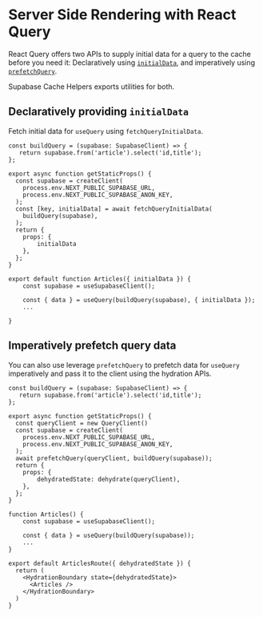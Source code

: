 
# Server Side Rendering with React Query

React Query offers two APIs to supply initial data for a query to the cache before you need it: Declaratively using [`initialData`](https://tanstack.com/query/v4/docs/react/guides/initial-query-data), and imperatively using [`prefetchQuery`](https://tanstack.com/query/v5/docs/react/guides/advanced-ssr).

Supabase Cache Helpers exports utilities for both.

## Declaratively providing `initialData`

Fetch initial data for `useQuery` using `fetchQueryInitialData`.

```tsx
const buildQuery = (supabase: SupabaseClient) => {
   return supabase.from('article').select('id,title');
};

export async function getStaticProps() {
  const supabase = createClient(
    process.env.NEXT_PUBLIC_SUPABASE_URL,
    process.env.NEXT_PUBLIC_SUPABASE_ANON_KEY,
  );
  const [key, initialData] = await fetchQueryInitialData(
    buildQuery(supabase),
  );
  return {
    props: {
        initialData
    },
  };
}

export default function Articles({ initialData }) {
    const supabase = useSupabaseClient();

    const { data } = useQuery(buildQuery(supabase), { initialData });
    ...

}
```

## Imperatively prefetch query data

You can also use leverage `prefetchQuery` to prefetch data for `useQuery` imperatively and pass it to the client using the hydration APIs.

```tsx
const buildQuery = (supabase: SupabaseClient) => {
   return supabase.from('article').select('id,title');
};

export async function getStaticProps() {
  const queryClient = new QueryClient()
  const supabase = createClient(
    process.env.NEXT_PUBLIC_SUPABASE_URL,
    process.env.NEXT_PUBLIC_SUPABASE_ANON_KEY,
  );
  await prefetchQuery(queryClient, buildQuery(supabase));
  return {
    props: {
        dehydratedState: dehydrate(queryClient),
    },
  };
}

function Articles() {
    const supabase = useSupabaseClient();

    const { data } = useQuery(buildQuery(supabase));
    ...
}

export default ArticlesRoute({ dehydratedState }) {
  return (
    <HydrationBoundary state={dehydratedState}>
      <Articles />
    </HydrationBoundary>
  )
}
```

